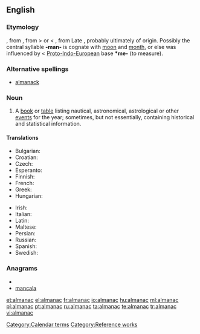 ==English==
{{wikipedia}}

===Etymology===
{{etyl|fro}} {{term|almanach|lang=fro}}, from {{etyl|ML.}} {{term|almanachus|lang=la}}, from {{etyl|xaa}} {{term||tr=almanak||almanac, calendar}} > or < {{etyl|ar}} {{term|مناخ|المناخ|sc=Arab|tr=al-manāx|lang=ar|climate}}, from Late {{etyl|grc}} {{term|αλμενιχιακά||calendar|sc=polytonic|lang=grc}}, probably ultimately of {{etyl|cop}} origin. Possibly the central syllable '''-man-''' is cognate with [[moon]] and [[month]], or else was influenced by {{proto|Indo-European|mens-|moon, month}} < [[Proto-Indo-European]] base '''*me-''' (to measure).

===Alternative spellings===
* [[almanack]]

===Noun===
{{en-noun}}

# {{astronomy|navigation}} A [[book]] or [[table]] listing nautical, astronomical, astrological or other [[event]]s for the year; sometimes, but not essentially, containing historical and statistical information.

====Translations====
{{trans-top|book or table listing astronomical, nautical or other events for the year}}
* Bulgarian: {{t+|bg|алманах|m|tr=almanáh}}
* Croatian: {{t-|hr|almanah|m}}
* Czech: {{t-|cs|almanach|m}}
* Esperanto: {{t-|eo|almanako|xs=Esperanto}}
* Finnish: {{t-|fi|almanakka}}
* French: {{t+|fr|almanach|m}}
* Greek: {{t+|el|αλμανάκ|n|tr=almanák}}
* Hungarian: {{t+|hu|almanach}}
{{trans-mid}}
* Irish: {{t|ga|almanag|m|xs=Irish}}
* Italian: {{t+|it|almanacco|m}}
* Latin: {{t|la|almanacus|m}}
* Maltese: {{t|mt|almanak|m|xs=Maltese}}
* Persian: {{t|fa|زیگ|tr=zig|xs=Persian}}
* Russian: {{t|ru|альманах|m|tr=al’manáx}}
* Spanish: {{t-|es|almanaque|m}}
* Swedish: {{t-|sv|almanacka|c}}
{{trans-bottom}}

===Anagrams===
* {{alphagram|aaaclmn}}
* [[mancala#English|mancala]]


[[Category:Calendar terms]]
[[Category:Reference works]]

[[et:almanac]]
[[el:almanac]]
[[fr:almanac]]
[[io:almanac]]
[[hu:almanac]]
[[ml:almanac]]
[[pl:almanac]]
[[pt:almanac]]
[[ru:almanac]]
[[ta:almanac]]
[[te:almanac]]
[[tr:almanac]]
[[vi:almanac]]
